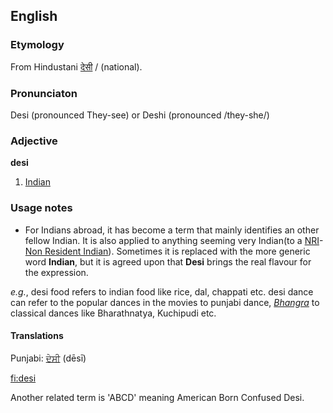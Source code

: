 ==English==
===Etymology===
From Hindustani [[देसी]] / {{URchar|[[دیسی]]}}  (national).

===Pronunciaton===
Desi (pronounced They-see)  or Deshi (pronounced /they-she/) 
===Adjective===
'''desi'''
# [[Indian]]
===Usage notes===
*For Indians abroad, it has become a term that mainly identifies an other fellow Indian. It is also applied to anything seeming very Indian(to a [[NRI]]-[[Non Resident Indian]]). Sometimes it is replaced with the more generic word '''Indian''', but it is agreed upon that '''Desi''' brings the real flavour for the expression.

''e.g.'', desi food refers to indian food like rice, dal, chappati etc.
desi dance can refer to the popular dances in the movies to punjabi dance, ''[[Bhangra]]'' to classical dances like Bharathnatya, Kuchipudi etc.

====Translations====
{{top}}
Punjabi: [[ਦੇਸੀ]] (dēsī)
{{bottom}}

[[fi:desi]]

Another related term is 'ABCD' meaning American Born Confused Desi.